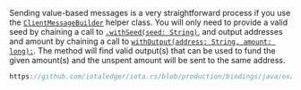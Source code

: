 Sending value-based messages is a very straightforward process if you use the
[`ClientMessageBuilder`](./../api_reference.md#clientmessagebuilder) helper class. You will only need to
provide a valid seed by chaining a call to
[`.withSeed(seed: String)`](./../api_reference.md#withseedseed-clientmessagebuilder), and output addresses
and amount by chaining a call to
[`withOutput(address: String, amount: long):`](./../api_reference.md#withoutputaddress-amount-clientmessagebuilder).
The method will find valid output(s) that can be used to fund the given amount(s) and the unspent amount will be sent to
the same address.

```java reference
https://github.com/iotaledger/iota.rs/blob/production/bindings/java/examples/java-app/src/main/java/org/iota/client/example/ExampleApp.java#L154-L169
```
